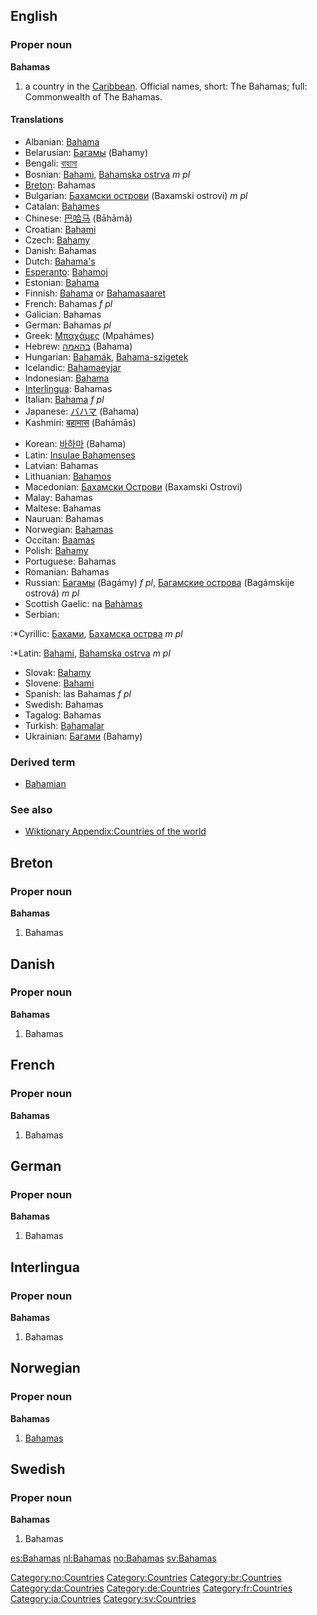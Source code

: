 ==English==
{{wikipedia}}
===Proper noun===
'''Bahamas'''
# a country in the [[Caribbean]]. Official names, short: The Bahamas; full: Commonwealth of The Bahamas.

====Translations====
{{top}}
*Albanian: [[Bahama]]
*Belarusian: [[Багамы]] (Bahamy)
*Bengali: [[বাহামা]]
*Bosnian: [[Bahami]], [[Bahamska ostrva]] ''m pl''
*[[Breton]]: Bahamas
*Bulgarian: [[Бахамски острови]] (Baxamski ostrovi) ''m pl''
*Catalan: [[Bahames]]
*Chinese: [[巴哈马]] (Bāhāmǎ)
*Croatian: [[Bahami]]
*Czech: [[Bahamy]]
*Danish: Bahamas
*Dutch: [[Bahama's]]
*[[Esperanto]]: [[Bahamoj]]
*Estonian: [[Bahama]]
*Finnish: [[Bahama]] or [[Bahamasaaret]]
*French: Bahamas ''f pl''
*Galician: Bahamas
*German: Bahamas ''pl''
*Greek: [[Μπαχάμες]] (Mpahámes)
*Hebrew: [[בהאמה]] (Bahama)
*Hungarian: [[Bahamák]], [[Bahama-szigetek]]
*Icelandic: [[Bahamaeyjar]]
*Indonesian: [[Bahama]]
*[[Interlingua]]: Bahamas
*Italian: [[Bahama]] ''f pl''
*Japanese: [[バハマ]] (Bahama)
*Kashmiri: [[बहामास]] (Bahāmās)
{{mid}}
*Korean: [[바하마]] (Bahama)
*Latin: [[Insulae Bahamenses]]
*Latvian: Bahamas
*Lithuanian: [[Bahamos]]
*Macedonian: [[Бахамски Острови]] (Baxamski Ostrovi)
*Malay: Bahamas
*Maltese: Bahamas
*Nauruan: Bahamas
*Norwegian: [[#Norwegian|Bahamas]]
*Occitan: [[Baamas]]
*Polish: [[Bahamy]]
*Portuguese: Bahamas
*Romanian: Bahamas
*Russian: [[Багамы]] (Bagámy) ''f pl'', [[Багамские острова]] (Bagámskije ostrová) ''m pl''
*Scottish Gaelic: na [[Bahàmas]]
*Serbian:
:*Cyrillic: [[Бахами]], [[Бахамска острва]] ''m pl''
:*Latin: [[Bahami]], [[Bahamska ostrva]] ''m pl''
*Slovak: [[Bahamy]]
*Slovene: [[Bahami]]
*Spanish: las Bahamas ''f pl''
*Swedish: Bahamas
*Tagalog: Bahamas
*Turkish: [[Bahamalar]]
*Ukrainian: [[Багами]] (Bahamy)
{{bottom}}

===Derived term===
*[[Bahamian]]

===See also===
*[[Wiktionary Appendix:Countries of the world]]

==Breton==
===Proper noun===
'''Bahamas'''
#Bahamas

==Danish==
===Proper noun===
'''Bahamas'''
#Bahamas

==French==
===Proper noun===
'''Bahamas'''
#Bahamas

==German==
===Proper noun===
'''Bahamas'''
#Bahamas

==Interlingua==
===Proper noun===
'''Bahamas'''
#Bahamas

==Norwegian==
===Proper noun===
[[Category:no:Countries]]
'''Bahamas'''
#[[#English|Bahamas]]

==Swedish==
===Proper noun===
'''Bahamas'''
#Bahamas

[[Category:Countries]]
[[Category:br:Countries]]
[[Category:da:Countries]]
[[Category:de:Countries]]
[[Category:fr:Countries]]
[[Category:ia:Countries]]
[[Category:sv:Countries]]

[[es:Bahamas]]
[[nl:Bahamas]]
[[no:Bahamas]]
[[sv:Bahamas]]